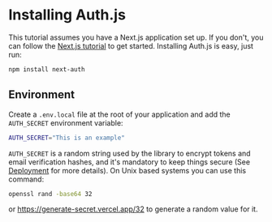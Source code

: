 # Installing Auth.js

This tutorial assumes you have a Next.js application set up. If you don't, you can follow the [Next.js tutorial](https://Next.js.org/learn/basics/create-Next.js-app) to get started. Installing Auth.js is easy, just run:

```bash npm2yarnbun
npm install next-auth
```

## Environment

Create a `.env.local` file at the root of your application and add the `AUTH_SECRET` environment variable:

```bash filename=".env.local"
AUTH_SECRET="This is an example"
```

`AUTH_SECRET` is a random string used by the library to encrypt tokens and email verification hashes, and it's mandatory to keep things secure (See [Deployment](/deployment) for more details). On Unix based systems you can use this command:

```bash
openssl rand -base64 32
```

or https://generate-secret.vercel.app/32 to generate a random value for it.
